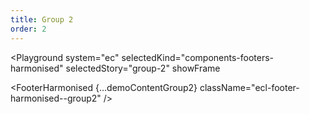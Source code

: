 ```yaml
---
title: Group 2
order: 2
---
```




<Playground
  system="ec"
  selectedKind="components-footers-harmonised"
  selectedStory="group-2"
  showFrame
>
  <FooterHarmonised
    {...demoContentGroup2}
    className="ecl-footer-harmonised--group2"
  />
</Playground>
